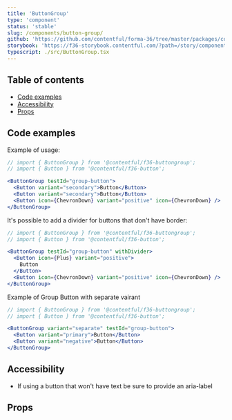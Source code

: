 ```yaml
---
title: 'ButtonGroup'
type: 'component'
status: 'stable'
slug: /components/button-group/
github: 'https://github.com/contentful/forma-36/tree/master/packages/components/buttongroup'
storybook: 'https://f36-storybook.contentful.com/?path=/story/components-buttongroup--basic'
typescript: ./src/ButtonGroup.tsx
---
```



## Table of contents

- [Code examples](#code-examples)
- [Accessibility](#accessibility)
- [Props](#props)

## Code examples

Example of usage:

```jsx
// import { ButtonGroup } from '@contentful/f36-buttongroup';
// import { Button } from '@contentful/f36-button';

<ButtonGroup testId="group-button">
  <Button variant="secondary">Button</Button>
  <Button variant="secondary">Button</Button>
  <Button icon={ChevronDown} variant="positive" icon={ChevronDown} />
</ButtonGroup>
```

It's possible to add a divider for buttons that don't have border:

```jsx
// import { ButtonGroup } from '@contentful/f36-buttongroup';
// import { Button } from '@contentful/f36-button';

<ButtonGroup testId="group-button" withDivider>
  <Button icon={Plus} variant="positive">
    Button
  </Button>
  <Button icon={ChevronDown} variant="positive" icon={ChevronDown} />
</ButtonGroup>
```

Example of Group Button with separate vairant

```jsx
// import { ButtonGroup } from '@contentful/f36-buttongroup';
// import { Button } from '@contentful/f36-button';

<ButtonGroup variant="separate" testId="group-button">
  <Button variant="primary">Button</Button>
  <Button variant="negative">Button</Button>
</ButtonGroup>
```

## Accessibility

- If using a button that won't have text be sure to provide an aria-label

## Props

<Props of="ButtonGroup" />
